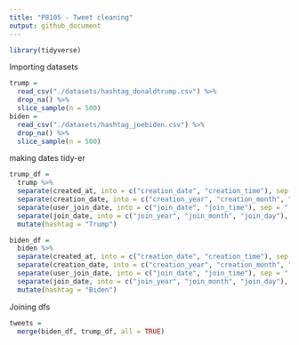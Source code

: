 ```yaml
---
title: "P8105 - Tweet cleaning"
output: github_document
---
```


```r
library(tidyverse)
```

Importing datasets

```r
trump = 
  read_csv("./datasets/hashtag_donaldtrump.csv") %>% 
  drop_na() %>% 
  slice_sample(n = 500)
biden = 
  read_csv("./datasets/hashtag_joebiden.csv") %>% 
  drop_na() %>% 
  slice_sample(n = 500)
```

making dates tidy-er

```r
trump_df = 
  trump %>% 
  separate(created_at, into = c("creation_date", "creation_time"), sep = " ") %>% 
  separate(creation_date, into = c("creation_year", "creation_month", "creation_day"), sep = "-") %>% 
  separate(user_join_date, into = c("join_date", "join_time"), sep = " ") %>% 
  separate(join_date, into = c("join_year", "join_month", "join_day"), sep = "-") %>% 
  mutate(hashtag = "Trump")

biden_df = 
  biden %>% 
  separate(created_at, into = c("creation_date", "creation_time"), sep = " ") %>% 
  separate(creation_date, into = c("creation_year", "creation_month", "creation_day"), sep = "-") %>% 
  separate(user_join_date, into = c("join_date", "join_time"), sep = " ") %>% 
  separate(join_date, into = c("join_year", "join_month", "join_day"), sep = "-") %>% 
  mutate(hashtag = "Biden")
```

Joining dfs

```r
tweets = 
  merge(biden_df, trump_df, all = TRUE)
```

